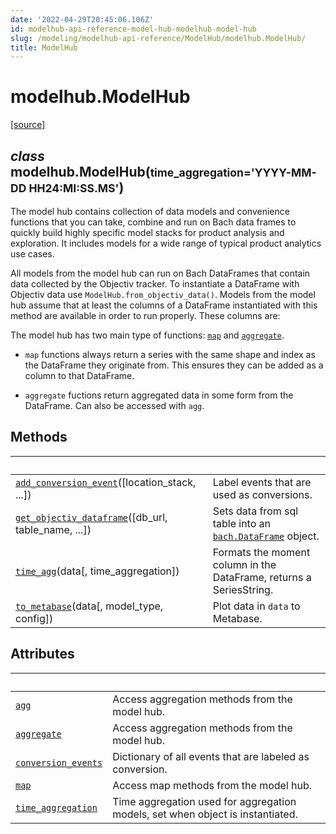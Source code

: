 ```yaml
---
date: '2022-04-29T20:45:06.106Z'
id: modelhub-api-reference-model-hub-modelhub-model-hub
slug: /modeling/modelhub-api-reference/ModelHub/modelhub.ModelHub/
title: ModelHub
---
```


# modelhub.ModelHub

<div class="class">

&#8203;<span class="view-source">[[source]](https://github.com/objectiv/objectiv-analytics/blob/main/modelhub/modelhub/modelhub.py)</span>

<h2 class="signature-method"><span class="type-annotation"><em>class</em></span> <span class="additional-name">modelhub.</span><span class="name">ModelHub(</span><small class="parameter-list"><span class="parameter" id="time_aggregation">time_aggregation='YYYY-MM-DD HH24:MI:SS.MS'</span></small>)</h2>


<div class="content">

The model hub contains collection of data models and convenience functions that you can take, combine and
run on Bach data frames to quickly build highly specific model stacks for product analysis and
exploration.
It includes models for a wide range of typical product analytics use cases.

All models from the model hub can run on Bach DataFrames that contain data collected by the Objectiv
tracker. To instantiate a DataFrame with Objectiv data use `ModelHub.from_objectiv_data()`. Models
from the model hub assume that at least the columns of a DataFrame instantiated with this method are
available in order to run properly. These columns are:

The model hub has two main type of functions: [`map`](/docs/modeling/modelhub-api-reference/ModelHub/modelhub.ModelHub.map/#modelhub.ModelHub.map) and [`aggregate`](/docs/modeling/modelhub-api-reference/ModelHub/modelhub.ModelHub.aggregate/#modelhub.ModelHub.aggregate).

* `map` functions always return a series with the same shape and index as the DataFrame they originate
from. This ensures they can be added as a column to that DataFrame.

* `aggregate` fuctions return aggregated data in some form from the DataFrame. Can also be accessed with
`agg`.

## Methods

| &nbsp;                                            | &nbsp;                                                                                                                                                                                                                 |
| ------------------------------------------------- | --------------------------------------------------------------------------------------------------------------------------------------------------------------------------------------------------------------------- |
| [`add_conversion_event`](/docs/modeling/modelhub-api-reference/ModelHub/modelhub.ModelHub.add-conversion-event/#modelhub.ModelHub.add-conversion-event)([location_stack, ...])       | Label events that are used as conversions.                                                                                                                                                                             |
| [`get_objectiv_dataframe`](/docs/modeling/modelhub-api-reference/ModelHub/modelhub.ModelHub.get-objectiv-dataframe/#modelhub.ModelHub.get-objectiv-dataframe)([db_url, table_name, ...]) | Sets data from sql table into an [`bach.DataFrame`](/docs/modeling/bach/api-reference/DataFrame/bach.DataFrame/#bach.DataFrame) object.                                                                                                                                                                |
| [`time_agg`](/docs/modeling/modelhub-api-reference/ModelHub/modelhub.ModelHub.time-agg/#modelhub.ModelHub.time-agg)(data[, time_aggregation])                | Formats the moment column in the DataFrame, returns a SeriesString.                                                                                                                                                    |
| [`to_metabase`](/docs/modeling/modelhub-api-reference/ModelHub/modelhub.ModelHub.to-metabase/#modelhub.ModelHub.to-metabase)(data[, model_type, config])           | Plot data in `data` to Metabase.                                                                                                                                                                                         |

## Attributes

| &nbsp;                                            | &nbsp;                                                                                                                                                                                                                 |
| ------------------------------------------------- | --------------------------------------------------------------------------------------------------------------------------------------------------------------------------------------------------------------------- |
| [`agg`](/docs/modeling/modelhub-api-reference/ModelHub/modelhub.ModelHub.agg/#modelhub.ModelHub.agg)                                               | Access aggregation methods from the model hub.                                                                                                                                                                         |
| [`aggregate`](/docs/modeling/modelhub-api-reference/ModelHub/modelhub.ModelHub.aggregate/#modelhub.ModelHub.aggregate)                                         | Access aggregation methods from the model hub.                                                                                                                                                                         |
| [`conversion_events`](/docs/modeling/modelhub-api-reference/ModelHub/modelhub.ModelHub.conversion-events/#modelhub.ModelHub.conversion-events)                                 | Dictionary of all events that are labeled as conversion.                                                                                                                                                               |
| [`map`](/docs/modeling/modelhub-api-reference/ModelHub/modelhub.ModelHub.map/#modelhub.ModelHub.map)                                               | Access map methods from the model hub.                                                                                                                                                                                 |
| [`time_aggregation`](/docs/modeling/modelhub-api-reference/ModelHub/modelhub.ModelHub.time-aggregation/#modelhub.ModelHub.time-aggregation)                                  | Time aggregation used for aggregation models, set when object is instantiated.                                                                                                                                         |


</div>

</div>
